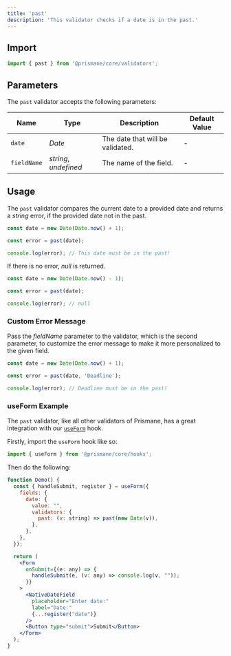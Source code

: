 ---
title: 'past'
description: 'This validator checks if a date is in the past.'
---

## Import

```js
import { past } from '@prismane/core/validators';
```

## Parameters

The `past` validator accepts the following parameters:

| Name        | Type                  | Description                      | Default Value |
| ----------- | --------------------- | -------------------------------- | ------------- |
| `date`      | _Date_                | The date that will be validated. | -             |
| `fieldName` | _string_, _undefined_ | The name of the field.           | -             |

## Usage

The `past` validator compares the current date to a provided date and returns a _string_ error, if the provided date not in the past.

```ts
const date = new Date(Date.now() + 1);

const error = past(date);

console.log(error); // This date must be in the past!
```

If there is no error, _null_ is returned.

```ts
const date = new Date(Date.now() - 1);

const error = past(date);

console.log(error); // null
```

### Custom Error Message

Pass the _fieldName_ parameter to the validator, which is the second parameter, to customize the error message to make it more personalized to the given field.

```ts
const date = new Date(Date.now() + 1);

const error = past(date, 'Deadline');

console.log(error); // Deadline must be in the past!
```

### useForm Example

The `past` validator, like all other validators of Prismane, has a great integration with our [`useForm`](/docs/hooks/use-form) hook.

Firstly, import the `useForm` hook like so:

```js
import { useForm } from '@prismane/core/hooks';
```

Then do the following:

```jsx preview
function Demo() {
  const { handleSubmit, register } = useForm({
    fields: {
      date: {
        value: "",
        validators: {
          past: (v: string) => past(new Date(v)),
        },
      },
    },
  });

  return (
    <Form
      onSubmit={(e: any) => {
        handleSubmit(e, (v: any) => console.log(v, ""));
      }}
    >
      <NativeDateField
        placeholder="Enter date:"
        label="Date:"
        {...register("date")}
      />
      <Button type="submit">Submit</Button>
    </Form>
  );
}
```
